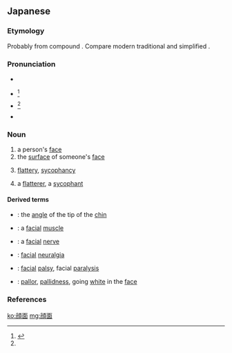 {{also|顏面|颜面}}
==Japanese==
{{ja-kanjitab|がん|めん|yomi=o}}

===Etymology===
Probably from {{etyl|ltc|ja|sort=かんめん'}} compound {{m|ltc|顔面|tr=*ngæn *mjien}}. Compare modern {{etyl|cmn|-}} traditional {{m|cmn|顏面}} and simplified {{m|cmn|颜面|tr=yánmiàn}}.

===Pronunciation===
* {{l|ja|sc=Latn|音読み|On'yomi}}
* {{ja-accent-common|h|が|んめん}}<ref name="DJR">{{R:Daijirin}}</ref>
* {{ja-accent-common|n|が|んめ|ん}}<ref name="DJR"/>
* {{IPA|lang=ja|[gã̠mme̞ɴ]}}

===Noun===
{{ja-noun|がんめん|kyu=顏面}}

# a person's [[face]]
# the [[surface]] of someone's [[face]]
# {{lb|ja|sort=かんめん'|archaic}} [[flattery]], [[sycophancy]]
# {{lb|ja|sort=かんめん'|archaic}} a [[flatterer]], a [[sycophant]]

====Derived terms====
{{der-top}}
* {{ja-l|顔面角|がんめんかく|ganmenkaku}}: the [[angle]] of the tip of the [[chin]]
* {{ja-l|顔面筋|がんめんきん|ganmenkin}}: a [[facial]] [[muscle]]
* {{ja-l|顔面神経|がんめんしんけい|ganmen shinkei}}: a [[facial]] [[nerve]]
* {{ja-l|顔面神経痛|がんめんしんけいつう|ganmen shinkeitsū}}: [[facial]] [[neuralgia]]
* {{ja-l|顔面神経麻痺|がんめんしんけいまひ|ganmen shinkei mahi}}: [[facial]] [[palsy]], facial [[paralysis]]
* {{ja-l|顔面蒼白|がんめんそうはく|ganmen sōhaku}}: [[pallor]], [[pallidness]], going [[white]] in the [[face]]
{{der-bottom}}

===References===
<references/>

[[ko:顔面]]
[[mg:顔面]]